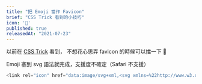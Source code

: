 ```yaml
---
title: "把 Emoji 當作 Favicon"
brief: "CSS Trick 看到的小技巧"
icon: '📝'
published: true
releasedAt: "2021-07-23"
---
```


以前在 [CSS Trick](https://css-tricks.com/emojis-as-favicons/) 看到，
不想花心思弄 favicon 的時候可以擋一下 🙂

Emoji 塞到 svg 語法就完成，支援度不確定（Safari 不支援）

```js
<link rel="icon" href="data:image/svg+xml,<svg xmlns=%22http://www.w3.org/2000/svg%22 viewBox=%220 0 100 100%22><text y=%22.9em%22 font-size=%2290%22>🎉</text></svg>">
```

